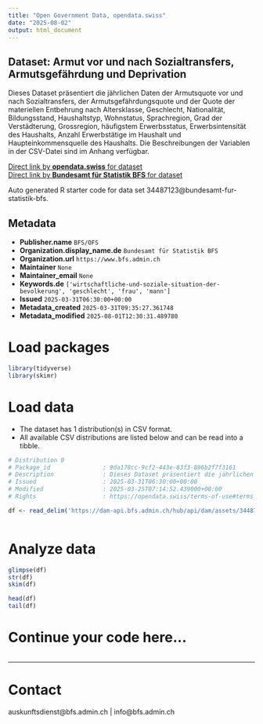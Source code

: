 ```yaml
---
title: "Open Government Data, opendata.swiss"
date: "2025-08-02"
output: html_document
---
```


## Dataset: Armut vor und nach Sozialtransfers, Armutsgefährdung und Deprivation

Dieses Dataset präsentiert die jährlichen Daten der Armutsquote vor und nach Sozialtransfers, der Armutsgefährdungsquote und der Quote der materiellen Entbehrung nach Altersklasse, Geschlecht, Nationalität, Bildungsstand, Haushaltstyp, Wohnstatus, Sprachregion, Grad der Verstädterung, Grossregion, häufigstem Erwerbsstatus, Erwerbsintensität des Haushalts, Anzahl Erwerbstätige im Haushalt und Haupteinkommensquelle des Haushalts. Die Beschreibungen der Variablen in der CSV-Datei sind im Anhang verfügbar.

[Direct link by **opendata.swiss** for dataset](https://opendata.swiss/de/dataset/armut-vor-und-nach-sozialtransfers-armutsgefahrdung-und-deprivation)<br>
[Direct link by **Bundesamt für Statistik BFS** for dataset](https://www.bfs.admin.ch/asset/de/ts-x-20.03.02-VM-01)

Auto generated R starter code for data set 34487123@bundesamt-fur-statistik-bfs.

## Metadata

- **Publisher.name** `BFS/OFS`
- **Organization.display_name.de** `Bundesamt für Statistik BFS`
- **Organization.url** `https://www.bfs.admin.ch`
- **Maintainer** `None`
- **Maintainer_email** `None`
- **Keywords.de** `['wirtschaftliche-und-soziale-situation-der-bevolkerung', 'geschlecht', 'frau', 'mann']`
- **Issued** `2025-03-31T06:30:00+00:00`
- **Metadata_created** `2025-03-31T09:35:27.361748`
- **Metadata_modified** `2025-08-01T12:30:31.489780`


# Load packages

```r

library(tidyverse)
library(skimr)

```

# Load data

-   The dataset has 1 distribution(s) in CSV format.
-   All available CSV distributions are listed below and can be read into a tibble.

```r

# Distribution 0
# Package_id               : 9da178cc-9cf2-443e-83f3-896b2f7f3161
# Description              : Dieses Dataset präsentiert die jährlichen Daten der Armutsquote vor und nach Sozialtransfers, der Armutsgefährdungsquote und der Quote der materiellen Entbehrung nach Altersklasse, Geschlecht, Nationalität, Bildungsstand, Haushaltstyp, Wohnstatus, Sprachregion, Grad der Verstädterung, Grossregion, häufigstem Erwerbsstatus, Erwerbsintensität des Haushalts, Anzahl Erwerbstätige im Haushalt und Haupteinkommensquelle des Haushalts. Die Beschreibungen der Variablen in der CSV-Datei sind im Anhang verfügbar.
# Issued                   : 2025-03-31T06:30:00+00:00
# Modified                 : 2025-03-25T07:14:52.439000+00:00
# Rights                   : https://opendata.swiss/terms-of-use#terms_by_ask

df <- read_delim('https://dam-api.bfs.admin.ch/hub/api/dam/assets/34487132/master')



```

# Analyze data

```r

glimpse(df)
str(df)
skim(df)

head(df)
tail(df)

```

# Continue your code here...

```r

```

------------------------------------------------------------------------

# Contact

auskunftsdienst@bfs.admin.ch | info@bfs.admin.ch
